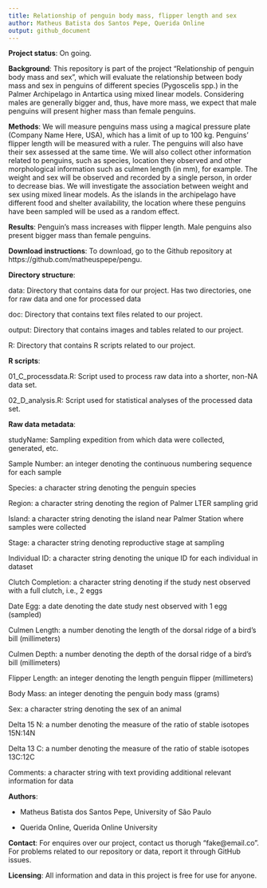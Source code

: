 ```yaml
---
title: Relationship of penguin body mass, flipper length and sex
author: Matheus Batista dos Santos Pepe, Querida Online
output: github_document
---
```


<!-- README.md is generated from README.Rmd. Please edit that file -->

**Project status**: On going.

**Background**: This repository is part of the project "Relationship of penguin body mass and sex", which will evaluate the relationship between body mass and sex in penguins of different species (Pygoscelis spp.) in the Palmer Archipelago in Antartica using mixed linear models. Considering males are generally bigger and, thus, have more mass, we expect that male penguins will present higher mass than female penguins.

**Methods**: We will measure penguins mass using a magical pressure plate (Company Name Here, USA), which has a limit of up to 100 kg. Penguins' flipper length will be measured with a ruler. The penguins will also have their sex assessed at the same time. We will also collect other information related to penguins, such as species, location they observed and other morphological information such as culmen length (in mm), for example. The weight and sex will be observed and recorded by a single person, in order to decrease bias. We will investigate the association between weight and sex using mixed linear models. As the islands in the archipelago have different food and shelter availability, the location where these penguins have been sampled will be used as a random effect.

**Results**: Penguin's mass increases with flipper length. Male penguins also present bigger mass than female penguins.

**Download instructions**: To download, go to the Github repository at https://github.com/matheuspepe/pengu.

**Directory structure**:

data: Directory that contains data for our project. Has two directories, one for raw data and one for processed data

doc: Directory that contains text files related to our project.

output: Directory that contains images and tables related to our project.

R: Directory that contains R scripts related to our project.

**R scripts**:

01_C_processdata.R: Script used to process raw data into a shorter, non-NA data set.

02_D_analysis.R: Script used for statistical analyses of the processed data set.

**Raw data metadata**:

studyName: Sampling expedition from which data were collected, generated, etc.

Sample Number: an integer denoting the continuous numbering sequence for each sample

Species: a character string denoting the penguin species

Region: a character string denoting the region of Palmer LTER sampling grid

Island: a character string denoting the island near Palmer Station where samples were collected

Stage: a character string denoting reproductive stage at sampling

Individual ID: a character string denoting the unique ID for each individual in dataset

Clutch Completion: a character string denoting if the study nest observed with a full clutch, i.e., 2 eggs

Date Egg: a date denoting the date study nest observed with 1 egg (sampled)

Culmen Length: a number denoting the length of the dorsal ridge of a bird's bill (millimeters)

Culmen Depth: a number denoting the depth of the dorsal ridge of a bird's bill (millimeters)

Flipper Length: an integer denoting the length penguin flipper (millimeters)

Body Mass: an integer denoting the penguin body mass (grams)

Sex: a character string denoting the sex of an animal

Delta 15 N: a number denoting the measure of the ratio of stable isotopes 15N:14N

Delta 13 C: a number denoting the measure of the ratio of stable isotopes 13C:12C

Comments: a character string with text providing additional relevant information for data

**Authors**:

- Matheus Batista dos Santos Pepe, University of São Paulo

- Querida Online, Querida Online University

**Contact**: For enquires over our project, contact us thorugh "fake@email.co". For problems related to our repository or data, report it through GitHub issues.

**Licensing**: All information and data in this project is free for use for anyone.